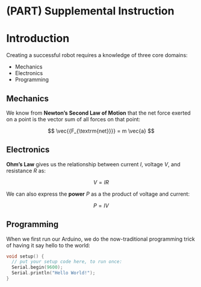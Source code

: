 # (PART) Supplemental Instruction {.unnumbered}

# Introduction {#import-intro}

Creating a successful robot requires a knowledge of three core domains:

-   Mechanics
-   Electronics
-   Programming

## Mechanics

We know from **Newton's Second Law of Motion** that the net force exerted on a point is the vector sum of all forces on that point:

$$
\vec{{F_{\textrm{net}}}} = m \vec{a}
$$

## Electronics

**Ohm's Law** gives us the relationship between current $I$, voltage $V$, and resistance $R$ as:

$$
V = IR
$$

We can also express the **power** $P$ as a the product of voltage and current:

$$
P = IV
$$

## Programming

When we first run our Arduino, we do the now-traditional programming trick of having it say hello to the world:

```c
void setup() {
  // put your setup code here, to run once:
  Serial.begin(9600);
  Serial.println("Hello World!");
}
```
